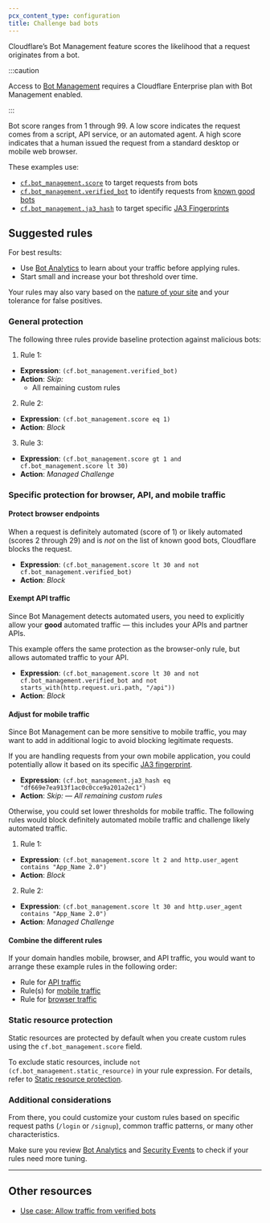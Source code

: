 ```yaml
---
pcx_content_type: configuration
title: Challenge bad bots
---
```


Cloudflare’s Bot Management feature scores the likelihood that a request originates from a bot.

:::caution

Access to [Bot Management](/bots/plans/bm-subscription/) requires a Cloudflare Enterprise plan with Bot Management enabled.

:::

Bot score ranges from 1 through 99. A low score indicates the request comes from a script, API service, or an automated agent. A high score indicates that a human issued the request from a standard desktop or mobile web browser.

These examples use:

- [`cf.bot_management.score`](/ruleset-engine/rules-language/fields/dynamic-fields/#cfbot_managementscore) to target requests from bots
- [`cf.bot_management.verified_bot`](/ruleset-engine/rules-language/fields/dynamic-fields/#cfbot_managementverified_bot) to identify requests from [known good bots](https://radar.cloudflare.com/verified-bots)
- [`cf.bot_management.ja3_hash`](/ruleset-engine/rules-language/fields/dynamic-fields/#cfbot_managementja3_hash) to target specific [JA3 Fingerprints](/bots/concepts/ja3-ja4-fingerprint/)

## Suggested rules

For best results:

- Use [Bot Analytics](/bots/bot-analytics/bm-subscription/) to learn about your traffic before applying rules.
- Start small and increase your bot threshold over time.

Your rules may also vary based on the [nature of your site](/bots/get-started/bm-subscription/) and your tolerance for false positives.

### General protection

The following three rules provide baseline protection against malicious bots:

1. Rule 1:

- **Expression**: `(cf.bot_management.verified_bot)`
- **Action**: _Skip:_
  - All remaining custom rules

2. Rule 2:

- **Expression**: `(cf.bot_management.score eq 1)`
- **Action**: _Block_

3. Rule 3:

- **Expression**: `(cf.bot_management.score gt 1 and cf.bot_management.score lt 30)`
- **Action**: _Managed Challenge_

### Specific protection for browser, API, and mobile traffic

#### Protect browser endpoints

When a request is definitely automated (score of 1) or likely automated (scores 2 through 29) and is _not_ on the list of known good bots, Cloudflare blocks the request.

- **Expression**: `(cf.bot_management.score lt 30 and not cf.bot_management.verified_bot)`
- **Action**: _Block_

#### Exempt API traffic

Since Bot Management detects automated users, you need to explicitly allow your **good** automated traffic⁠ — this includes your APIs and partner APIs.

This example offers the same protection as the browser-only rule, but allows automated traffic to your API.

- **Expression**: `(cf.bot_management.score lt 30 and not cf.bot_management.verified_bot and not
        starts_with(http.request.uri.path, "/api"))`
- **Action**: _Block_

#### Adjust for mobile traffic

Since Bot Management can be more sensitive to mobile traffic, you may want to add in additional logic to avoid blocking legitimate requests.

If you are handling requests from your own mobile application, you could potentially allow it based on its specific [JA3 fingerprint](/bots/concepts/ja3-ja4-fingerprint/).

- **Expression**: `(cf.bot_management.ja3_hash eq "df669e7ea913f1ac0c0cce9a201a2ec1")`
- **Action**: <em>Skip:</em>
  — <em>All remaining custom rules</em>

Otherwise, you could set lower thresholds for mobile traffic. The following rules would block definitely automated mobile traffic and challenge likely automated traffic.

1. Rule 1:

- **Expression**: `(cf.bot_management.score lt 2 and http.user_agent contains "App_Name 2.0")`
- **Action**: _Block_

2. Rule 2:

- **Expression**: `(cf.bot_management.score lt 30 and http.user_agent contains "App_Name 2.0")`
- **Action**: _Managed Challenge_

#### Combine the different rules

If your domain handles mobile, browser, and API traffic, you would want to arrange these example rules in the following order:

- Rule for [API traffic](#exempt-api-traffic)
- Rule(s) for [mobile traffic](#adjust-for-mobile-traffic)
- Rule for [browser traffic](#protect-browser-endpoints)

### Static resource protection

Static resources are protected by default when you create custom rules using the `cf.bot_management.score` field.

To exclude static resources, include `not (cf.bot_management.static_resource)` in your rule expression. For details, refer to [Static resource protection](/bots/reference/static-resources/).

### Additional considerations

From there, you could customize your custom rules based on specific request paths (`/login` or `/signup`), common traffic patterns, or many other characteristics.

Make sure you review [Bot Analytics](/bots/bot-analytics/bm-subscription/) and [Security Events](/waf/analytics/security-events/) to check if your rules need more tuning.

---

## Other resources

- [Use case: Allow traffic from verified bots](/waf/custom-rules/use-cases/allow-traffic-from-verified-bots/)
